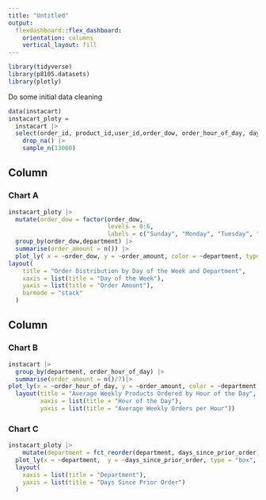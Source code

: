 ```yaml
---
title: "Untitled"
output: 
  flexdashboard::flex_dashboard:
    orientation: columns
    vertical_layout: fill
---
```


```r
library(tidyverse)
library(p8105.datasets)
library(plotly)
```

Do some initial data cleaning 

```r
data(instacart)
instacart_ploty = 
  instacart |> 
  select(order_id, product_id,user_id,order_dow, order_hour_of_day, days_since_prior_order, aisle, department)|>
    drop_na() |> 
    sample_n(13000)
```

Column {data-width=650}
-----------------------------------------------------------------------

### Chart A

```r
instacart_ploty |> 
  mutate(order_dow = factor(order_dow, 
                            levels = 0:6, 
                            labels = c("Sunday", "Monday", "Tuesday", "Wednesday", "Thursday", "Friday", "Saturday"))) |> 
  group_by(order_dow,department) |> 
  summarise(order_amount = n()) |> 
  plot_ly( x = ~order_dow, y = ~order_amount, color = ~department, type = "bar", colors = "viridis")|> 
layout(
    title = "Order Distribution by Day of the Week and Department",
    xaxis = list(title = "Day of the Week"),
    yaxis = list(title = "Order Amount"),
    barmode = "stack"
  )
```

Column {data-width=350}
-----------------------------------------------------------------------

### Chart B

```r
instacart |> 
  group_by(department, order_hour_of_day) |> 
  summarise(order_amount = n()/7)|> 
plot_ly(x = ~order_hour_of_day, y = ~order_amount, color = ~department, type = "scatter", mode = "lines+markers", colors = "viridis")|> 
  layout(title = "Average Weekly Products Ordered by Hour of the Day",
         xaxis = list(title = "Hour of the Day"),
         yaxis = list(title = "Average Weekly Orders per Hour"))
```

### Chart C

```r
instacart_ploty |> 
    mutate(department = fct_reorder(department, days_since_prior_order)) |> 
  plot_ly(x = ~department,  y = ~days_since_prior_order, type = "box", color = ~department , colors = "viridis" ) |>
  layout(
    xaxis = list(title = "Department"),
    yaxis = list(title = "Days Since Prior Order")
  )
```

